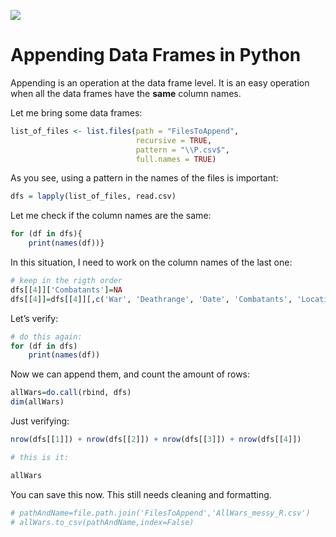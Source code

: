 <img src="https://i.imgur.com/6U6q5jQ.png"/>

# Appending Data Frames in Python

Appending is an operation at the data frame level. It is an easy operation when all the data frames have the **same** column names.

Let me bring some data frames:


```r
list_of_files <- list.files(path = "FilesToAppend",
                            recursive = TRUE,
                            pattern = "\\P.csv$",
                            full.names = TRUE)
```

As you see, using a pattern in the names of the files is important:


```r
dfs = lapply(list_of_files, read.csv)
```

Let me check if the column names are the same:


```r
for (df in dfs){
    print(names(df))}
```

In this situation, I need to work on the column names of the last one:


```r
# keep in the rigth order
dfs[[4]]['Combatants']=NA
dfs[[4]]=dfs[[4]][,c('War', 'Deathrange', 'Date', 'Combatants', 'Location', 'Notes')]
```

Let's verify:


```r
# do this again:
for (df in dfs)
    print(names(df))
```

Now we can append them, and count the amount of rows:


```r
allWars=do.call(rbind, dfs)
dim(allWars)
```

Just verifying:


```r
nrow(dfs[[1]]) + nrow(dfs[[2]]) + nrow(dfs[[3]]) + nrow(dfs[[4]])
```


```r
# this is it:

allWars
```

You can save this now. This still needs cleaning and formatting.


```r
# pathAndName=file.path.join('FilesToAppend','AllWars_messy_R.csv')
# allWars.to_csv(pathAndName,index=False)
```


